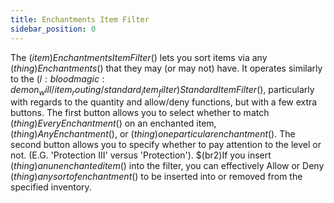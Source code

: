 ```yaml
---
title: Enchantments Item Filter
sidebar_position: 0
---
```



The $(item)Enchantments Item Filter$() lets you sort items via any $(thing)Enchantments$() that they may (or may not) have. It operates similarly to the $(l:bloodmagic:demon_will/item_routing/standard_item_filter)Standard Item Filter$(), particularly with regards to the quantity and allow/deny functions, but with a few extra buttons.
The first button allows you to select whether to match $(thing)Every Enchantment$() on an enchanted item, $(thing)Any Enchantment$(), or $(thing)one particular enchantment$(). The second button allows you to specify whether to pay attention to the level or not. (E.G. 'Protection III' versus 'Protection'). $(br2)If you insert $(thing)an unenchanted item$() into the filter, you can effectively Allow or Deny $(thing)any sort of enchantment$() to be inserted into or removed from the specified inventory.
